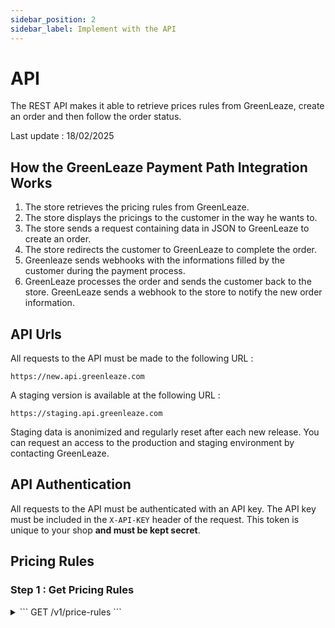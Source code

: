 ```yaml
---
sidebar_position: 2
sidebar_label: Implement with the API
---
```


# API

The REST API makes it able to retrieve prices rules from GreenLeaze, create an order and then follow the order status.

Last update : 18/02/2025

## How the GreenLeaze Payment Path Integration Works

1. The store retrieves the pricing rules from GreenLeaze.
2. The store displays the pricings to the customer in the way he wants to.
3. The store sends a request containing data in JSON to GreenLeaze to create an order.
4. The store redirects the customer to GreenLeaze to complete the order.
5. Greenleaze sends webhooks with the informations filled by the customer during the payment process.
6. GreenLeaze processes the order and sends the customer back to the store.
   GreenLeaze sends a webhook to the store to notify the new order information.

## API Urls

All requests to the API must be made to the following URL :

```
https://new.api.greenleaze.com
```

A staging version is available at the following URL :

```
https://staging.api.greenleaze.com
```

Staging data is anonimized and regularly reset after each new release. You can request an access to the production and staging environment by contacting GreenLeaze.

## API Authentication

All requests to the API must be authenticated with an API key. The API key must be included in the `X-API-KEY` header of the request. This token is unique to your shop **and must be kept secret**.

## Pricing Rules

### Step 1 : Get Pricing Rules

<details>
<summary>
```
GET /v1/price-rules
```
</summary>
```json title="Request response"
[
  //...
  {
    "id": 30,
    "name": "0 2000 1 mois",
    "rule": "(1.2* [[prixHT]] /11.9) + (1.2-[[tva]])*[[prixHT]]/11.9", // [[tva]] represent the taxes of the product - Used to calculate the monthly price
    "depositRule": "(1.2* [[prixHT]] /11.9) + (1.2-[[tva]])*[[prixHT]]/11.9", // [[tva]] represent the taxes of the product - Used for first payment
    "minPrice": "0.00", // This is the price without taxes !
    "maxPrice": "2000.00", // This is the price without taxes !
    "duration": 6 // Can be 1, 6, 12, 18 or 24 months depending on the contract with GreenLeaze
}
//...
]

```
</details>

The request returns all rules concerning your shop. A rule applies to all products whose price is between **minPrice** and **maxPrice** and for the corresponding duration.

From all the rules you are able to let your customer choose his duration and the corresponding price will be calculated according to the rule. If the product is not in the range of any rule, the product is not eligible for the GreenLeaze Subscription.

**Please store the rules in user session to avoid multiple requests to the API. It will improve user experience for all customers.**

### Step 2 : Display the pricings to the customer

You can easly display the pricing to the customer by using the differents rules you have received. You may calculate the price in front-end or back-end depending on your needs.
We recommend to display the calculated price on :
- The product page
- The cart page
- The checkout page
- The product list page


## Send data to GreenLeaze

### Step 3 : Send the order to GreenLeaze

Once your customer has made his order on your website, you must send the order to GreenLeaze to create the order.
A simple POST request is used to send the order to GreenLeaze.

<details>
<summary>
```

POST /v1/subscriptions/transaction

````

</summary>

```json title="Request body"
[
  //...
  {
    "transactionId": "",// (String, Required, 10 characters minimum) : Random generated id. Used by pay.greenleaze.com to associate all data to the transaction_id spectified in the redirection URL of the customer. Must be unique for each order. Please start the transactionId with the shop name to avoid collision. An error will be returned if the transactionId is not unique.
    "duration": 12, // (Integer, Required) : Default duration of the rental in months.
    "cartId": "", // (String, Required) : Cart id.
    "cartSecureKey": "", // (String, Required) : Cart secure key.
    "urls": {}, // (Object, Optional) : All shop's URL  See below for the URL format.
    "source": "", // (String, Optional) : Source of the order, will be used to track the order on the GreenLeaze dashboard.
    "totalInitialFees": 0.00, // (Float, null) : Initial fees of the order - If set with delivery name then delivery options will not be shown on the GreenLeaze payment page. If set without delivery name then delivery options will be shown on the GreenLeaze payment page and will override the totalInitialFees. If 0 considered as null.
    "deliveryName": "", // (String, null) : Name of the delivery option selected by the customer.
    "customer": {
      "email": "", // (String, Optional)
      "firstName": "", // (String, Optional)
      "lastName": "", // (String, Optional)
      "phone": "", // (String, Optional)
    },
    "deliveryAddress": {
      "street": "", // (String, Optional)
      "city": "", // (String, Optional)
      "postCode": "", // (String, Optional)
      "country": "", // (String, Optional)
    },
    "invoiceAddress": {
      "street": "", // (String, Optional)
      "city": "", // (String, Optional)
      "postCode": "", // (String, Optional)
      "country": "", // (String, Optional)
    },
    "askForAdresses": true, // (Boolean, Optional) : If false and presence of delivery or invoice addresses, the customer will not be asked for his delivery and invoice addresses and will not be able to edit them.
    "products": [
      // ...
    ], // (Array, Required) : List of products ordered by the customer - See below for the product format.
    "trackingId": "" // (String, Optional) : Tracking id of the customer for Google Analytics integration.
  }
]
```

```json title="Product format"
{
  "name": "", // (String, Required) : Name of the product.
  "unitPrice": 1000, // (Float, Required) : Unit price of the product. Without taxes !
  "vat": 20, // (Float, Required) : VAT applicable on the product.
  "quantity": 1, // (Integer, Required) : Quantity ordered of the product.
  "combination": {
    "name": "" // (String, Optional) : Description of the combination. If single product without declination put the product name.
  },
  "imageUrl": "", // (String, Optional) : URL of the product image, must be a valid URL and accessible from the GreenLeaze server.
  "deletableByCustomer": true, // (boolean, Optional) : If false the customer won't be able to delete the product from his cart on Greenleaze payment path even if id and delete url is set
  "disabled": false, // (Boolean, Required) : Indicates if the product is disabled for GreenLeaze Renting, if true the product will be payed in one time on GreenLeaze.
  "id": "" // (String, Optional) : Id of the product, will be used to delete One unit of the product and in the recap of the order. Enables a synchronization between your tool.
}
```

```json title="Urls object format"
{
  "failure": "", // (String, Required) : Url where the customer will be redirected in case of payment failure.
  "success": "", // (String, Required) : Url called with POST in case of success and where the user is redirected after
  "sendData": "", // (String, Optional) : Url called with PATCH (with the json data) to send the customer data before the end of the payment process.
  "deleteProduct": "" // (String, optional) : Url call with PATCH (with the json data) to delete one unit of a the product with the id specified in the product format. You must specify the id of the product in the product format to use it. Won't be called with products where deletableByCustomer is false
}
```

</details>

Responses of the request :

201 : The order has been created and you are able to redirect him to the payment page.

```json title="Response object format"
{
  "success": true,
  "transactionId": "tran2s_c623cbe0c3-12e4fb-436c-2aa4c-330a9ff00c32",
  "subscriptionId": "76a7c5ef-a0cb-471a-81a4-ba47391885b0"
}

The field "transactionId" is returned in the response with greenleaze subscriptionId which can be stored (or not) in your database, it is the unique identifier of the order on GreenLeaze.

401 : The provided API key is invalid.

400 : The request is invalid. Check the format data sent - Details of the invalid fields are returned in the response.

### Step 3 : Redirect the customer to pay.greenleaze.com

Once the order has been sent to GreenLeaze, you must redirect the customer to the GreenLeaze payment page, the previous request will return the URL to redirect the customer.
You must redirect the customer to the URL returned by the previous request.

The format of the URL is :
```

https://pay.greenleaze.com/order/duration?transaction_id={transactionId}&duration={duration}&lang={language}

````

Be sure to replace `{transactionId}` by the transactionId you have sent in the previous request.
The `duration` parameter is the default duration of the subscription in months, it is optional but ables to preselect the duration on the GreenLeaze payment page.
The `lang` parameter is the language of the payment page, it is optional but ables to preselect the language on the GreenLeaze payment page. Available options are `fr` (French), `en` (English) and `de` (German).

### Step 4 : Listen for order modifications (optional)

While the customer is entering new informations you can listen to the `sendData` URL you have provided in the request to edit the order on the fly.
The `sendData` URL will be called with a PATCH request with the following parameters in the body :

```json title="Request body"
{
  "email": "",
  "phone": "",
  "firstName": "",
  "lastName": "",
  "cartId": "",
  "cartSecureKey": ""
}
```

You may also listen for product deletions by using the `deleteProduct` URL you have provided in the request to create the order.
This URL will be called with a PATCH request with the following parameters in the body :

```json title="Request body"
{
  "id": "",
  "cartId": "",
  "cartSecureKey": ""
}
```

This request may only be sent for products where the `id` field is set.

### Step 5 : Listen for the customer payment

Once the customer has completed the payment, he will be redirected to the (success) URL you have provided in the request to create the order.
A post request will be sent to the (success) URL with the following parameters in the body :

```json title="Response object format"
{
          "cartId": "", (same as the one used in the request to create the order)
          "cartSecureKey": "", (same as the one used in the request to create the order)
          "email": "",
          "firstName": "",
          "lastName": "",
          "deliveryAddress": {
            "street": "",
            "city": "",
            "country": "",
            "postCode": "",
            "phone": "",
            "firstName": "",
            "lastName": "",
          },
          "invoiceAddress": {
            "street": "",
            "city": "",
            "country": "",
            "postCode": "",
            "phone": "",
            "firstName": "",
            "lastName": "",
          }, (optional)
          "products": [
            {
              "name": "",
              "quantity": 1,
              "unitPrice": 1000,
              "vat": 1,
              "id": "" (if provided)
            }
          ],
          "greenleazeSubscriptionId": "",
          "duration": 6,
          "monthlyRentalPayment": 67,
          "deliveryMode": {
            "name": "",
            "price": 1,
            "tags": ""
          } (optional)
}
```

In case you created a draft order that was not editable by the customer on your website, you can trust the cartId and cartSecureKey to validate the order (example : Shopify backend).
If there is a chance the cart has been modified by the customer, you can use the products array to validate the order (example : PrestaShop integration used cart secure key to validate the correct cart, but checks the cart content before validating the order).

Then the customer will then be redirected on the same Url.
